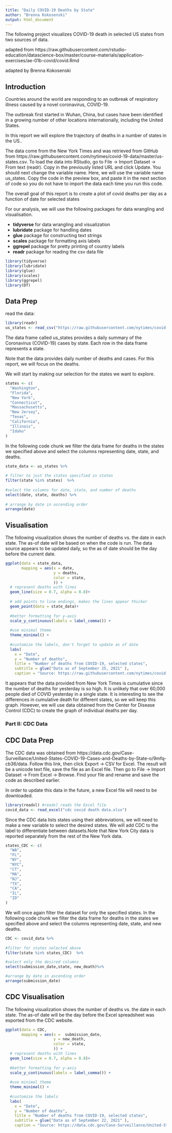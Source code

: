 ---
title: "Daily COVID-19 Deaths by State"
author: "Brenna Kokosenski"
output: html_document
---
The following project visualizes COVID-19 death in selected US states from two sources of data. 

adapted from https://raw.githubusercontent.com/rstudio-education/datascience-box/master/course-materials/application-exercises/ae-01b-covid/covid.Rmd

adapted by Brenna Kokosenski

## Introduction

Countries around the world are responding to an outbreak of respiratory illness caused by a novel coronavirus, COVID-19.

The outbreak first started in Wuhan, China, but cases have been identified in a growing number of other locations internationally, including the United States.

In this report we will explore the trajectory of deaths in a number of states in the US..

The data come from the New York Times and was retrieved from GitHub from https://raw.githubusercontent.com/nytimes/covid-19-data/master/us-states.csv. To load the data into RStudio, go to File -> Import Dataset -> From text (readr). Copy in the previously listed URL and click Update. You should next change the variable name. Here, we will use the variable name us_states. Copy the code in the preview box, and paste it in the next section of code so you do not have to import the data each time you run this code.

The overall goal of this report is to create a plot of covid deaths per day as a function of date for selected states

For our analysis, we will use the following packages for data wrangling and visualisation.

-   **tidyverse** for data wrangling and visualization
-   **lubridate** package for handling dates
-   **glue** package for constructing text strings
-   **scales** package for formatting axis labels
-   **ggrepel** package for pretty printing of country labels
-   **readr** package for reading the csv data file



```{r load-packages, warning=FALSE, message=FALSE}

library(tidyverse)
library(lubridate)
library(glue)
library(scales)
library(ggrepel)
library(DT)
```


## Data Prep
read the data:
```{r}
library(readr)
us_states <- read_csv("https://raw.githubusercontent.com/nytimes/covid-19-data/master/us-states.csv")
```


The data frame called us_states provides a daily summary of the Coronavirus (COVID-19) cases by state.
Each row in the data frame represents a state.

Note that the data provides daily number of deaths and cases.
For this report, we will focus on the deaths.

We will start by making our selection for the states we want to explore.


```{r select-states}
states <- c(
  "Washington",
  "Florida",
  "New York",
  "Connecticut",
  "Massachusetts",
  "New Jersey",
  "Texas",
  "California",
  "Illinois",
  "Idaho"
)

```

In the following code chunk we filter the data frame for deaths in the states we specified above and select the columns representing date, state, and deaths.


```{r}
state_data <- us_states %>%
  
# filter to just the states specified in states  
filter(state %in% states)  %>%
  
#select the columns for date, state, and number of deaths
select(date, state, deaths) %>%
  
# arrange by date in ascending order
arrange(date)

```


## Visualisation

The following visualization shows the number of deaths vs. the date in each state. The as-of date will be based on when the code is run. The data source appears to be updated daily, so the as of date should be the day before the current date. 

```{r visualise, warning=FALSE}
ggplot(data = state_data,
       mapping = aes(x = date, 
                     y = deaths, 
                     color = state, 
                     )) +
  # represent deaths with lines
  geom_line(size = 0.7, alpha = 0.8)+
  
  # add points to line endings, makes the lines appear thicker
  geom_point(data = state_data)+
  
  #better formatting for y-axis
  scale_y_continuous(labels = label_comma()) +
  
  #use minimal theme
  theme_minimal() +
  
  #customize the labels, don't forget to update as of date
  labs(
    x = "Date",
    y = "Number of deaths",
    title = "Number of deaths from COVID-19, selected states",
    subtitle = glue("Data as of September 25, 2021" ), 
    caption = "Source: https://raw.githubusercontent.com/nytimes/covid-19-data/master/us-states.csv")
```

It appears that the data provided from New York Times is cumulative since the number of deaths for yesterday is so high. It is unlikely that over 60,000 people died of COVID yesterday in a single state. It is interesting to see the differences in cumulative death for different states, so we will keep this graph. However, we will use data obtained from the Center for Disease Control (CDC) to create the graph of individual deaths per day.


### Part II: CDC Data

## CDC Data Prep
The CDC data was obtained from https://data.cdc.gov/Case-Surveillance/United-States-COVID-19-Cases-and-Deaths-by-State-o/9mfq-cb36/data. Follow this link, then click Export -> CSV for Excel. The result will be a unicode text file, save the file as an Excel file. Then go to File -> Import Dataset -> From Excel -> Browse. Find your file and rename and save the code as described earlier.

In order to update this data in the future, a new Excel file will need to be downloaded.

```{r}
library(readxl) #readxl reads the Excel file
covid_data <- read_excel("cdc covid death data.xlsx")
```


Since the CDC data lists states using their abbreviations, we will need to make a new variable to select the desired states. We will add CDC to the label to differentiate between datasets.Note that New York City data is reported separately from the rest of the New York data.

```{r select}
states_CDC <- c(
  "WA",
  "FL",
  "NY",
  "NYC",
  "CT",
  "MA",
  "NJ",
  "TX",
  "CA",
  "IL",
  "ID"
)

```

We will once again filter the dataset for only the specified states. In the following code chunk we filter the data frame for deaths in the states we specified above and select the columns representing date, state, and new deaths.

```{r}
CDC <- covid_data %>%
  
#filter for states selected above
filter(state %in% states_CDC)  %>%

#select only the desired columns
select(submission_date,state, new_death)%>% 

#arrange by date in ascending order 
arrange(submission_date)

```


## CDC Visualisation

The following visualization shows the number of deaths vs. the date in each state. The as-of date will be the day before the Excel spreadsheet was exported from the CDC website.

```{r}
ggplot(data = CDC,
       mapping = aes(x =  submission_date, 
                     y = new_death, 
                     color = state, 
                     )) +
  # represent deaths with lines
  geom_line(size = 0.7, alpha = 0.8)+
  
  #better formatting for y-axis
  scale_y_continuous(labels = label_comma()) +
  
  #use minimal theme
  theme_minimal() +
  
  #customize the labels
  labs(
    x = "Date",
    y = "Number of deaths",
    title = "Number of deaths from COVID-19, selected states",
    subtitle = glue("Data as of September 22, 2021" ),
    caption = "Source: https://data.cdc.gov/Case-Surveillance/United-States-COVID-19-Cases-and-Deaths-by-State-o/9mfq-cb36/data")
```

